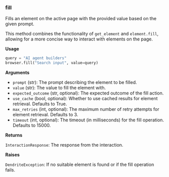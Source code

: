 
### fill

Fills an element on the active page with the provided value based on the given prompt.

This method combines the functionality of `get_element` and `element.fill`,
allowing for a more concise way to interact with elements on the page.

**Usage**

```python
query = "AI agent builders"
browser.fill("Search input", value=query)
```

**Arguments**

- `prompt` (str): The prompt describing the element to be filled.
- `value` (str): The value to fill the element with.
- `expected_outcome` (str, optional): The expected outcome of the fill action.
- `use_cache` (bool, optional): Whether to use cached results for element retrieval. Defaults to True.
- `max_retries` (int, optional): The maximum number of retry attempts for element retrieval. Defaults to 3.
- `timeout` (int, optional): The timeout (in milliseconds) for the fill operation. Defaults to 15000.

**Returns**

`InteractionResponse`: The response from the interaction.

**Raises**

`DendriteException`: If no suitable element is found or if the fill operation fails.

<InfoSnippet />
